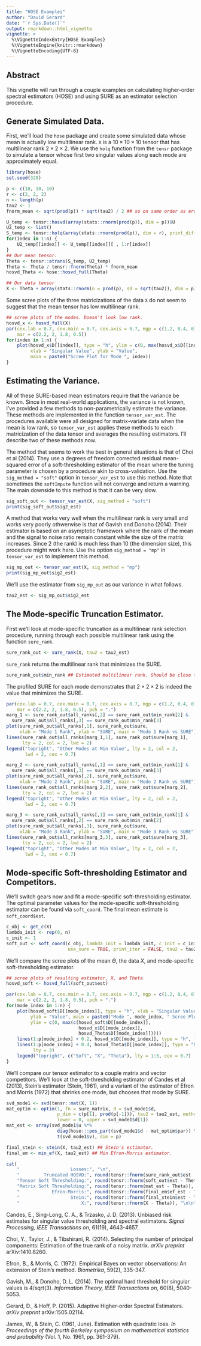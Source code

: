 ```yaml
---
title: "HOSE Examples"
author: "David Gerard"
date: "`r Sys.Date()`"
output: rmarkdown::html_vignette
vignette: >
  %\VignetteIndexEntry{HOSE Examples}
  %\VignetteEngine{knitr::rmarkdown}
  %\VignetteEncoding{UTF-8}
---
```


## Abstract
This vignette will run through a couple examples on calculating higher-order spectral estimators (HOSE)
and using SURE as an estimator selection procedure.

## Generate Simulated Data.
First, we'll load the `hose` package and create some simulated data whose mean is actually low multilinear rank. `X` is a $10 \times 10 \times 10$ tensor that has multilinear rank $2 \times 2 \times 2$. We use the `holq` function from the `tensr` package to simulate a tensor whose first two singular values along each mode are approximately equal.
```r
library(hose)
set.seed(328)

p <- c(10, 10, 10)
r <- c(2, 2, 2)
n <- length(p)
tau2 <- 1
fnorm_mean <- sqrt(prod(p)) * sqrt(tau2) / 2 ## so on same order as error

U_temp <- tensr::hosvd(array(stats::rnorm(prod(p)), dim = p))$U
U2_temp <- list()
S_temp <- tensr::holq(array(stats::rnorm(prod(p)), dim = r), print_diff = FALSE)$Z
for(index in 1:n) {
    U2_temp[[index]] <- U_temp[[index]][ , 1:r[index]]
}
## Our mean tensor.
Theta <- tensr::atrans(S_temp, U2_temp)
Theta <- Theta / tensr::fnorm(Theta) * fnorm_mean
hosvd_Theta <- hose::hosvd_full(Theta)

## Our data tensor
X <- Theta + array(stats::rnorm(n = prod(p), sd = sqrt(tau2)), dim = p)
```

Some scree plots of the three matricizations of the data `X` do not seem to suggest that the mean tensor has low multilinear rank.
```r
## scree plots of the modes. Doesn't look low rank.
hosvd_x <- hosvd_full(X)
par(cex.lab = 0.7, cex.main = 0.7, cex.axis = 0.7, mgp = c(1.2, 0.4, 0),
    mar = c(2.2, 2, 1.8, 0.5))
for(index in 1:n) {
    plot(hosvd_x$D[[index]], type = "h", ylim = c(0, max(hosvd_x$D[[index]])),
         xlab = "Singular Value", ylab = "Value",
         main = paste0("Scree Plot for Mode ", index))
}
```

## Estimating the Variance.
All of these SURE-based mean estimators require that the variance be known. Since in most real-world applications, the variance is not known, I've provided a few methods to non-parametrically estimate the variance. These methods are implemented in the function `tensor_var_est`. The procedures available were all designed for matrix-variate data when the mean is low rank, so `tensor_var_est` applies these methods to each matricization of the data tensor and averages the resulting estimators. I'll describe two of these methods now.

The method that seems to work the best in general situations is that of Choi et al (2014). They use a degrees of freedom corrected residual mean-squared error of a soft-thresholding estimator of the mean where the tuning parameter is chosen by a procedure akin to cross-validation. Use the `sig_method = "soft"` option in `tensor_var_est` to use this method. Note that sometimes the `softImpute` function will not converge and return a warning. The main downside to this method is that it can be very slow.
```r
sig_soft_out <- tensor_var_est(X, sig_method = "soft")
print(sig_soft_out$sig2_est)
```

A method that works very well when the multilinear rank is very small and works very poorly othwerwise is that of Gavish and Donoho (2014). Their estimator is based on an asymptotic framework where the rank of the mean and the signal to noise ratio remain constant while the size of the matrix increases. Since 2 (the rank) is much less than 10 (the dimension size), this procedure might work here. Use the option `sig_method = "mp"` in `tensor_var_est` to implement this method.
```r
sig_mp_out <- tensor_var_est(X, sig_method = "mp")
print(sig_mp_out$sig2_est)
```

We'll use the estimator from `sig_mp_out` as our variance in what follows.
```r
tau2_est <- sig_mp_out$sig2_est
```

## The Mode-specific Truncation Estimator.

First we'll look at mode-specific truncation as a multilinear rank selection procedure, running through each possible multilinear rank using the function `sure_rank`.
```r
sure_rank_out <- sure_rank(X, tau2 = tau2_est)
```

`sure_rank` returns the multilinear rank that minimizes the SURE.
```r
sure_rank_out$min_rank ## Estimated multilinear rank. Should be close to (2, 2, 2).
```

The profiled SURE for each mode demonstrates that $2 \times 2 \times 2$ is indeed the value that minimizes the SURE.
```r
par(cex.lab = 0.7, cex.main = 0.7, cex.axis = 0.7, mgp = c(1.2, 0.4, 0),
    mar = c(2.2, 2, 1.8, 0.5), pch = ".")
marg_1 <- sure_rank_out$all_ranks[,2] == sure_rank_out$min_rank[2] &
  sure_rank_out$all_ranks[,3] == sure_rank_out$min_rank[3]
plot(sure_rank_out$all_ranks[,1], sure_rank_out$sure,
     xlab = "Mode 1 Rank", ylab = "SURE", main = "Mode 1 Rank vs SURE")
lines(sure_rank_out$all_ranks[marg_1,1], sure_rank_out$sure[marg_1],
      lty = 2, col = 2, lwd = 2)
legend("topright", "Other Modes at Min Value", lty = 2, col = 2,
       lwd = 2, cex = 0.7)

marg_2 <- sure_rank_out$all_ranks[,1] == sure_rank_out$min_rank[1] &
  sure_rank_out$all_ranks[,3] == sure_rank_out$min_rank[3]
plot(sure_rank_out$all_ranks[,2], sure_rank_out$sure,
     xlab = "Mode 2 Rank", ylab = "SURE", main = "Mode 2 Rank vs SURE")
lines(sure_rank_out$all_ranks[marg_2,2], sure_rank_out$sure[marg_2],
      lty = 2, col = 2, lwd = 2)
legend("topright", "Other Modes at Min Value", lty = 2, col = 2,
       lwd = 2, cex = 0.7)

marg_3 <- sure_rank_out$all_ranks[,1] == sure_rank_out$min_rank[1] &
  sure_rank_out$all_ranks[,2] == sure_rank_out$min_rank[2]
plot(sure_rank_out$all_ranks[,3], sure_rank_out$sure,
     xlab = "Mode 3 Rank", ylab = "SURE", main = "Mode 3 Rank vs SURE")
lines(sure_rank_out$all_ranks[marg_3,3], sure_rank_out$sure[marg_3],
      lty = 2, col = 2, lwd = 2)
legend("topright", "Other Modes at Min Value", lty = 2, col = 2,
       lwd = 2, cex = 0.7)
```

## Mode-specific Soft-thresholding Estimator and Competitors.
We'll switch gears now and fit a mode-specific soft-thresholding estimator. The optimal parameter values for the mode-specific soft-thresholding estimator can be found via `soft_coord`. The final mean estimate is `soft_coord$est`.
```r
c_obj <- get_c(X)
lambda_init <- rep(0, n)
c_init <- 1
soft_out <- soft_coord(c_obj, lambda_init = lambda_init, c_init = c_init,
                       use_sure = TRUE, print_iter = FALSE, tau2 = tau2_est, itermax = 20)
```

We'll compare the scree plots of the mean $\Theta$, the data $X$, and mode-specific soft-thresholding estimator.
```r
## scree plots of resulting estimator, X, and Theta
hosvd_soft <- hosvd_full(soft_out$est)

par(cex.lab = 0.7, cex.main = 0.7, cex.axis = 0.7, mgp = c(1.2, 0.4, 0),
    mar = c(2.2, 2, 1.8, 0.5), pch = ".")
for(mode_index in 1:n) {
    plot(hosvd_soft$D[[mode_index]], type = "h", xlab = "Singular Value",
         ylab = "Value", main = paste0("Mode ", mode_index, " Scree Plot"),
         ylim = c(0, max(c(hosvd_soft$D[[mode_index]],
                           hosvd_x$D[[mode_index]],
                           hosvd_Theta$D[[mode_index]]))))
    lines(1:p[mode_index] + 0.2, hosvd_x$D[[mode_index]], type = "h", lty = 2)
    lines(1:p[mode_index] + 0.4, hosvd_Theta$D[[mode_index]], type = "h",
          lty = 3)
    legend("topright", c("Soft", "X", "Theta"), lty = 1:3, cex = 0.7)
}
```

We'll compare our tensor estimator to a couple matrix and vector competitors. We'll look at the soft-thresholding estimator of Candes et al (2013), Stein's estimator (Stein, 1961), and a variant of the estimator of Efron and Morris (1972) that shrinks one mode, but chooses that mode by SURE.
```r
svd_mode1 <- svd(tensr::mat(X, 1))
mat_optim <- optim(1, fn = sure_matrix, d = svd_mode1$d,
                   p_dim = c(p[1], prod(p[-1])), tau2 = tau2_est, method = "Brent",
                   lower = 0, upper = svd_mode1$d[1])
mat_est <- array(svd_mode1$u %*%
                   diag(hose:::pos_part(svd_mode1$d - mat_optim$par)) %*%
                   t(svd_mode1$v), dim = p)

final_stein <- stein(X, tau2_est) ## Stein's estimator.
final_em <- min_ef(X, tau2_est) ## Min Efron-Morris estimator.
```

```r
cat(
    "                   Losses:", "\n",
    "         Truncated HOSVD:", round(tensr::fnorm(sure_rank_out$est - Theta)), "\n",
    "Tensor Soft Thresholding:", round(tensr::fnorm(soft_out$est - Theta)), "\n",
    "Matrix Soft Thresholding:", round(tensr::fnorm(mat_est - Theta)), "\n",
    "            Efron-Morris:", round(tensr::fnorm(final_em$ef_est - Theta)), "\n",
    "                   Stein:", round(tensr::fnorm(final_stein$est - Theta)), "\n",
    "                       X:", round(tensr::fnorm(X - Theta)), "\n\n")
```


Candes, E., Sing-Long, C. A., & Trzasko, J. D. (2013). Unbiased risk estimates for singular value thresholding and spectral estimators. *Signal Processing, IEEE Transactions on*, 61(19), 4643-4657.

Choi, Y., Taylor, J., & Tibshirani, R. (2014). Selecting the number of principal components: Estimation of the true rank of a noisy matrix. *arXiv preprint* arXiv:1410.8260.

Efron, B., & Morris, C. (1972). Empirical Bayes on vector observations: An extension of Stein's method. *Biometrika*, 59(2), 335-347.

Gavish, M., & Donoho, D. L. (2014). The optimal hard threshold for singular values is 4/sqrt(3). *Information Theory, IEEE Transactions on*, 60(8), 5040-5053.

Gerard, D., & Hoff, P. (2015). Adaptive Higher-order Spectral Estimators. *arXiv preprint* arXiv:1505.02114.

James, W., & Stein, C. (1961, June). Estimation with quadratic loss. *In Proceedings of the fourth Berkeley symposium on mathematical statistics and probability* (Vol. 1, No. 1961, pp. 361-379).
